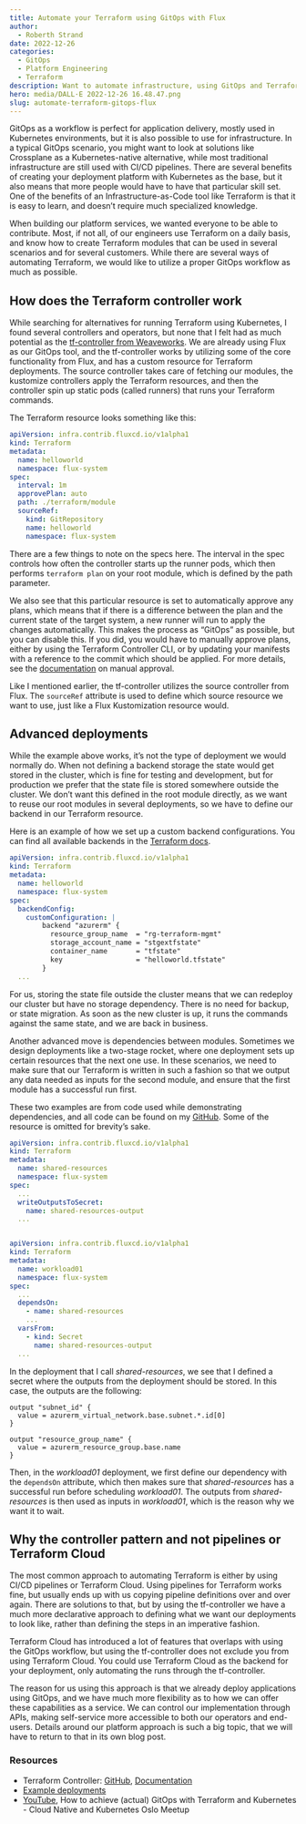 ```yaml
---
title: Automate your Terraform using GitOps with Flux
author:
  - Roberth Strand
date: 2022-12-26
categories:
  - GitOps
  - Platform Engineering
  - Terraform
description: Want to automate infrastructure, using GitOps and Terraform? We do too! Let's see how we can extend Flux capabilities to deploy Terraform in a true GitOps fashion.
hero: media/DALL·E 2022-12-26 16.48.47.png
slug: automate-terraform-gitops-flux
---
```


GitOps as a workflow is perfect for application delivery, mostly used in Kubernetes environments, but it is also possible to use for infrastructure. In a typical GitOps scenario, you might want to look at solutions like Crossplane as a Kubernetes-native alternative, while most traditional infrastructure are still used with CI/CD pipelines. There are several benefits of creating your deployment platform with Kubernetes as the base, but it also means that more people would have to have that particular skill set. One of the benefits of an Infrastructure-as-Code tool like Terraform is that it is easy to learn, and doesn’t require much specialized knowledge.

When building our platform services, we wanted everyone to be able to contribute. Most, if not all, of our engineers use Terraform on a daily basis, and know how to create Terraform modules that can be used in several scenarios and for several customers. While there are several ways of automating Terraform, we would like to utilize a proper GitOps workflow as much as possible.

## How does the Terraform controller work

While searching for alternatives for running Terraform using Kubernetes, I found several controllers and operators, but none that I felt had as much potential as the [tf-controller from Weaveworks](https://github.com/weaveworks/tf-controller/). We are already using Flux as our GitOps tool, and the tf-controller works by utilizing some of the core functionality from Flux, and has a custom resource for Terraform deployments. The source controller takes care of fetching our modules, the kustomize controllers apply the Terraform resources, and then the controller spin up static pods (called runners) that runs your Terraform commands.

The Terraform resource looks something like this:

```yaml
apiVersion: infra.contrib.fluxcd.io/v1alpha1
kind: Terraform
metadata:
  name: helloworld
  namespace: flux-system
spec:
  interval: 1m
  approvePlan: auto
  path: ./terraform/module
  sourceRef:
    kind: GitRepository
    name: helloworld
    namespace: flux-system
```

There are a few things to note on the specs here. The interval in the spec controls how often the controller starts up the runner pods, which then performs `terraform plan` on your root module, which is defined by the path parameter.

We also see that this particular resource is set to automatically approve any plans, which means that if there is a difference between the plan and the current state of the target system, a new runner will run to apply the changes automatically. This makes the process as “GitOps” as possible, but you can disable this. If you did, you would have to manually approve plans, either by using the Terraform Controller CLI, or by updating your manifests with a reference to the commit which should be applied. For more details, see the [documentation](https://docs.gitops.weave.works/docs/terraform/Using%20Terraform%20CRD/provision/#manually-apply-resources) on manual approval.

Like I mentioned earlier, the tf-controller utilizes the source controller from Flux. The `sourceRef` attribute is used to define which source resource we want to use, just like a Flux Kustomization resource would.

## Advanced deployments

While the example above works, it’s not the type of deployment we would normally do. When not defining a backend storage the state would get stored in the cluster, which is fine for testing and development, but for production we prefer that the state file is stored somewhere outside the cluster. We don’t want this defined in the root module directly, as we want to reuse our root modules in several deployments, so we have to define our backend in our Terraform resource.

Here is an example of how we set up a custom backend configurations. You can find all available backends in the [Terraform docs](https://developer.hashicorp.com/terraform/language/settings/backends/configuration).

```yaml
apiVersion: infra.contrib.fluxcd.io/v1alpha1
kind: Terraform
metadata:
  name: helloworld
  namespace: flux-system
spec:
  backendConfig:
	customConfiguration: |
		backend "azurerm" {
		  resource_group_name  = "rg-terraform-mgmt"
		  storage_account_name = "stgextfstate"
		  container_name       = "tfstate"
		  key                  = "helloworld.tfstate"
		}
  ...
```

For us, storing the state file outside the cluster means that we can redeploy our cluster but have no storage dependency. There is no need for backup, or state migration. As soon as the new cluster is up, it runs the commands against the same state, and we are back in business.

Another advanced move is dependencies between modules. Sometimes we design deployments like a two-stage rocket, where one deployment sets up certain resources that the next one use. In these scenarios, we need to make sure that our Terraform is written in such a fashion so that we output any data needed as inputs for the second module, and ensure that the first module has a successful run first.

These two examples are from code used while demonstrating dependencies, and all code can be found on my [GitHub](https://github.com/roberthstrand/gitops-terraform/tree/main). Some of the resource is omitted for brevity’s sake.

```yaml
apiVersion: infra.contrib.fluxcd.io/v1alpha1
kind: Terraform
metadata:
  name: shared-resources
  namespace: flux-system
spec:
  ...
  writeOutputsToSecret:
    name: shared-resources-output
  ...
```

```yaml

apiVersion: infra.contrib.fluxcd.io/v1alpha1
kind: Terraform
metadata:
  name: workload01
  namespace: flux-system
spec:
  ...
  dependsOn:
    - name: shared-resources
	...
  varsFrom:
    - kind: Secret
      name: shared-resources-output
  ...
```

In the deployment that I call *shared-resources*, we see that I defined a secret where the outputs from the deployment should be stored. In this case, the outputs are the following:

```hcl
output "subnet_id" {
  value = azurerm_virtual_network.base.subnet.*.id[0]
}

output "resource_group_name" {
  value = azurerm_resource_group.base.name
}
```

Then, in the *workload01* deployment, we first define our dependency with the `dependsOn` attribute, which then makes sure that *shared-resources* has a successful run before scheduling *workload01*. The outputs from *shared-resources* is then used as inputs in *workload01*, which is the reason why we want it to wait.

## Why the controller pattern and not pipelines or Terraform Cloud

The most common approach to automating Terraform is either by using CI/CD pipelines or Terraform Cloud. Using pipelines for Terraform works fine, but usually ends up with us copying pipeline definitions over and over again. There are solutions to that, but by using the tf-controller we have a much more declarative approach to defining what we want our deployments to look like, rather than defining the steps in an imperative fashion.

Terraform Cloud has introduced a lot of features that overlaps with using the GitOps workflow, but using the tf-controller does not exclude you from using Terraform Cloud. You could use Terraform Cloud as the backend for your deployment, only automating the runs through the tf-controller.

The reason for us using this approach is that we already deploy applications using GitOps, and we have much more flexibility as to how we can offer these capabilities as a service. We can control our implementation through APIs, making self-service more accessible to both our operators and end-users. Details around our platform approach is such a big topic, that we will have to return to that in its own blog post.

### Resources

- Terraform Controller: [GitHub](https://github.com/weaveworks/tf-controller), [Documentation](https://docs.gitops.weave.works/docs/terraform/get-started/)
- [Example deployments](https://github.com/roberthstrand/gitops-terraform/tree/main)
- [YouTube](https://youtu.be/MlsbC9v8fxY), How to achieve (actual) GitOps with Terraform and Kubernetes - Cloud Native and Kubernetes Oslo Meetup